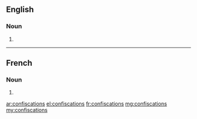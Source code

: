 ==English==

===Noun===
{{head|en|plural}}

# {{plural of|confiscation|lang=en}}

----

==French==

===Noun===
{{head|fr|plural|g=f}}

# {{plural of|confiscation|lang=fr}}

[[ar:confiscations]]
[[el:confiscations]]
[[fr:confiscations]]
[[mg:confiscations]]
[[my:confiscations]]